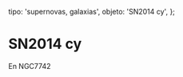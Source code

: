 
  tipo: 'supernovas, galaxias',
  objeto: 'SN2014 cy',
};

# SN2014 cy

En NGC7742

<Imagen
  src="registro/sn2014-cy_20141018_sn2014cy_20141018_gjcb1.jpg"
  fecha="20141018"
/>
